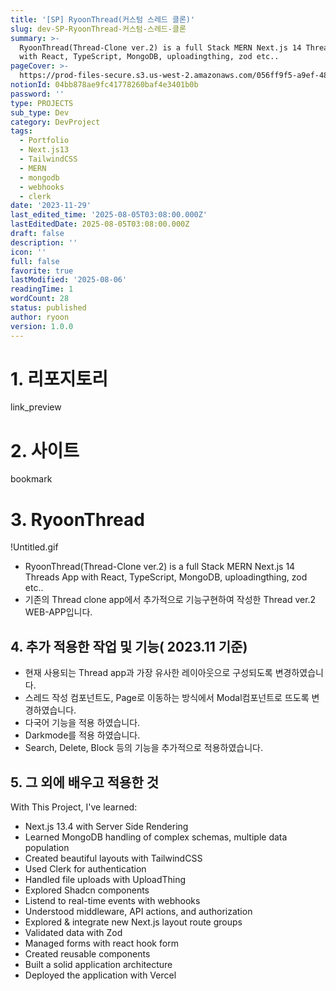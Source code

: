 ```yaml
---
title: '[SP] RyoonThread(커스텀 스레드 클론)'
slug: dev-SP-RyoonThread-커스텀-스레드-클론
summary: >-
  RyoonThread(Thread-Clone ver.2) is a full Stack MERN Next.js 14 Threads App
  with React, TypeScript, MongoDB, uploadingthing, zod etc..
pageCover: >-
  https://prod-files-secure.s3.us-west-2.amazonaws.com/056ff9f5-a9ef-486f-8acb-9eef51d06a2d/7e4e71ef-7bd8-40c1-9c30-c0d09f2560ec/%E1%84%89%E1%85%B3%E1%84%8F%E1%85%B3%E1%84%85%E1%85%B5%E1%86%AB%E1%84%89%E1%85%A3%E1%86%BA_2023-12-04_%E1%84%8B%E1%85%A9%E1%84%92%E1%85%AE_1.28.26.png?X-Amz-Algorithm=AWS4-HMAC-SHA256&X-Amz-Content-Sha256=UNSIGNED-PAYLOAD&X-Amz-Credential=ASIAZI2LB466UIGTOZN4%2F20250806%2Fus-west-2%2Fs3%2Faws4_request&X-Amz-Date=20250806T064717Z&X-Amz-Expires=3600&X-Amz-Security-Token=IQoJb3JpZ2luX2VjEDYaCXVzLXdlc3QtMiJHMEUCIQCYBthMoFUyxGAtYVItxQPSgb8PkGjSHkd9LX8pmxBv4gIgfSGua%2BZ%2Ftp59Q7AHZdYk92Mi6NAskPqZ4rXBKvU9u20q%2FwMIbxAAGgw2Mzc0MjMxODM4MDUiDADAvlkBJdbbusWyFyrcA8FPs0Kx558E3pR4Z%2BTd6OByURF447VbSuCXDykVbkrvUytmx4tXqj6PQHKGaPlaCtmxUrwkAobKPBVW75W%2FM6PM9H9KaxY6iNluJlKhxLDOYsGiP%2BA9bUFd1bWA7NGMRC8DH%2B1Pmw1nbeHtkCbpf%2FYIQzKSFwZbdQ94xTuGD44mEtq9F%2BdXdbhIIUAe8JqS7F73LUiBvtux7rsHn%2FljyhF%2FGddU97KNiLyjdoyAFbsQYM%2Bf5mcoITjEn3ivWulylT%2F%2FYgyc6zmwVQwVV864URBYIrYXPdE53zO%2Fbu7Oo8kJ4CXiftU1RAye%2FL8qaijwPucWeAn3HmY6eA4zln0C%2B4wue4fOgkLRo4hblTyQWX7uOI0kHilEsslC4pdMnASRB8YF34cLIZosTG%2FDGkaG9R3een4cvB6gumpm49%2FTlGANYi%2FAap22CFbr6%2FOh1sZgSvzcSgSzsUWC26gFl4qNaMyp3FGGJF6liwL76B29s3Kifs9FwTWEFQGHXmszI2tH6jfv88GG5hKqmhYKT6o%2FTgAd2ho92xC7YfFl%2BhmLdFbtV8wfbcSRoTvJ6Xx%2BS0JR0jvoOPXQy77fyg%2BGYoJRf5ymSAcNBMCT1gOXfPyuHe3tcvZKxxWZqzIajSDoMKnVy8QGOqUBGrBk3FaD32s78TwKVzV%2FPFlZjKxldZ6YNODIXQ3tNaI64AnsH8JMwFYFbH6J%2FnylMdfBTBmwM72F7vUEP0Qxler1wDmsgasjuIg1pwVy7ejgl0Y5E7G0o4LhW8aCQ1jV%2B1KSbVZcdv8Q8nvM5ACbmk1yqQHGfaJHcBr8a1ayxJECjD7AI3z0PfIAanTOXU4uHdr9HYBFwxMltbkc7DyXYyNJSaGz&X-Amz-Signature=121d05956bfc6a536d4d4e4809f3866a25bc61ae7a2b55ac2af19db11546d482&X-Amz-SignedHeaders=host&x-amz-checksum-mode=ENABLED&x-id=GetObject
notionId: 04bb878ae9fc41778260baf4e3401b0b
password: ''
type: PROJECTS
sub_type: Dev
category: DevProject
tags:
  - Portfolio
  - Next.js13
  - TailwindCSS
  - MERN
  - mongodb
  - webhooks
  - clerk
date: '2023-11-29'
last_edited_time: '2025-08-05T03:08:00.000Z'
lastEditedDate: 2025-08-05T03:08:00.000Z
draft: false
description: ''
icon: ''
full: false
favorite: true
lastModified: '2025-08-06'
readingTime: 1
wordCount: 28
status: published
author: ryoon
version: 1.0.0
---
```


# 1. 리포지토리


link_preview


# 2. 사이트


bookmark


# 3. RyoonThread


!Untitled.gif

- RyoonThread(Thread-Clone ver.2) is a full Stack MERN Next.js 14 Threads App with React, TypeScript, MongoDB, uploadingthing, zod etc..
- 기존의 Thread clone app에서 추가적으로 기능구현하여 작성한 Thread ver.2 WEB-APP입니다.

## 4. 추가 적용한 작업 및 기능( 2023.11 기준)

- 현재 사용되는 Thread app과 가장 유사한 레이아웃으로 구성되도록 변경하였습니다.
- 스레드 작성 컴포넌트도, Page로 이동하는 방식에서 Modal컴포넌트로 뜨도록 변경하였습니다.
- 다국어 기능을 적용 하였습니다.
- Darkmode를 적용 하였습니다.
- Search, Delete, Block 등의 기능을 추가적으로 적용하였습니다.

## 5. 그 외에 배우고 적용한 것


With This Project, I've learned:

- Next.js 13.4 with Server Side Rendering
- Learned MongoDB handling of complex schemas, multiple data population
- Created beautiful layouts with TailwindCSS
- Used Clerk for authentication
- Handled file uploads with UploadThing
- Explored Shadcn components
- Listend to real-time events with webhooks
- Understood middleware, API actions, and authorization
- Explored & integrate new Next.js layout route groups
- Validated data with Zod
- Managed forms with react hook form
- Created reusable components
- Built a solid application architecture
- Deployed the application with Vercel
